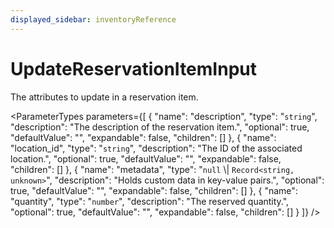 ```yaml
---
displayed_sidebar: inventoryReference
---
```



# UpdateReservationItemInput

The attributes to update in a reservation item.

<ParameterTypes parameters={[
  {
    "name": "description",
    "type": "`string`",
    "description": "The description of the reservation item.",
    "optional": true,
    "defaultValue": "",
    "expandable": false,
    "children": []
  },
  {
    "name": "location_id",
    "type": "`string`",
    "description": "The ID of the associated location.",
    "optional": true,
    "defaultValue": "",
    "expandable": false,
    "children": []
  },
  {
    "name": "metadata",
    "type": "`null` \\| `Record<string, unknown>`",
    "description": "Holds custom data in key-value pairs.",
    "optional": true,
    "defaultValue": "",
    "expandable": false,
    "children": []
  },
  {
    "name": "quantity",
    "type": "`number`",
    "description": "The reserved quantity.",
    "optional": true,
    "defaultValue": "",
    "expandable": false,
    "children": []
  }
]} />
